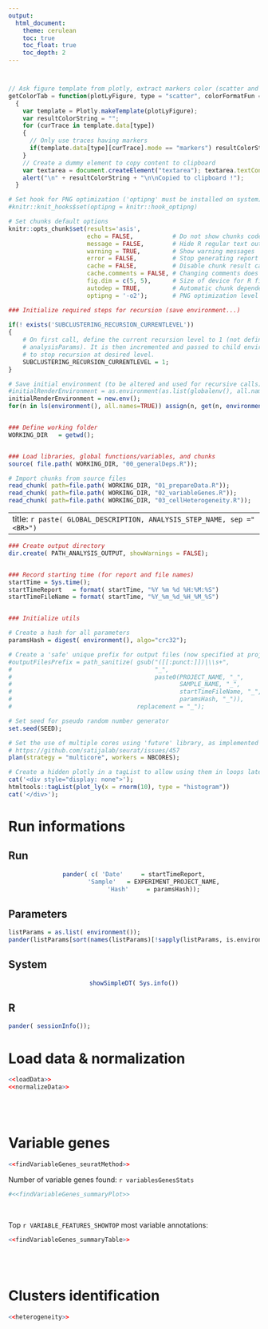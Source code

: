 ```yaml
---
output:
  html_document:
    theme: cerulean
    toc: true
    toc_float: true
    toc_depth: 2
---
```





<!-- Javascript for zooming on figures (adapted from: https://stackoverflow.com/questions/40401680) -->

<!-- Jquery import conflicts with DT::datatable so needs to be commented here -->
<!-- <script src="https://ajax.googleapis.com/ajax/libs/jquery/3.1.1/jquery.min.js"></script> -->

<style>

.zoomDiv {
  display: none;
  position: fixed;
  top: 50%;
  left: 50%;
  z-index: 50;
  transform: translate(-50%, -50%);
  background-color: #FFFFFF;
  box-shadow: 0px 0px 50px #888888;
  width: fit-content;
  max-width: 90%;
  max-height: 90%;
  overflow: auto;
}

.zoomImg {
  width: 100%;
}

[id^="dimensionality-reduction"] img {
  width: 100%;
}

[id^="categorical-distributions"] img {
  width: 50%;
}

</style>
<!-- Last styles set figure to 100% (default 25%) in specified sections -->



<script type="text/javascript">
  $(document).ready(function() {
    $('body').prepend("<div class=\"zoomDiv\"><img src=\"\" class=\"zoomImg\"></div>");
    // onClick for all img except the zoomed one and link ones (filter)
    // use 'img.zoom' and out.extra='class=\"zoom\"' in chunk to specify manually which chunk images can be zoomed
    $('img:not(.zoomImg)').filter(':not(a *)').click(function() {
      $('.zoomImg').attr('src', $(this).attr('src'));
      $('.zoomDiv').show();
    });
    // onClick function for hiding div
    $('img.zoomImg').click(function() {
      $('.zoomDiv').hide();
    });
  });
</script>




<!-- Load spectrum color picker code -->
```js
```
```css
```

<!-- Prepare a js function extracting traces color from plotly figure -->
```js

// Ask figure template from plotly, extract markers color (scatter and scattergl only), and place them in clipboard
getColorTab = function(plotLyFigure, type = "scatter", colorFormatFun = "hex") 
  { 
    var template = Plotly.makeTemplate(plotLyFigure);
    var resultColorString = "";
    for (curTrace in template.data[type])
    {
      // Only use traces having markers
      if(template.data[type][curTrace].mode == "markers") resultColorString += '"' + template.data[type][curTrace].name + '" = "' + tinycolor(template.data[type][curTrace].marker.color).toString(colorFormatFun) + '"\n';
    }
    // Create a dummy element to copy content to clipboard
    var textarea = document.createElement("textarea"); textarea.textContent = resultColorString; textarea.style.position = "fixed"; document.body.appendChild(textarea); textarea.select(); document.execCommand("copy"); document.body.removeChild(textarea);
    alert("\n" + resultColorString + "\n\nCopied to clipboard !");
  } 
```




```r
# Set hook for PNG optimization ('optipng' must be installed on system)
#knitr::knit_hooks$set(optipng = knitr::hook_optipng)

# Set chunks default options
knitr::opts_chunk$set(results='asis',
                      echo = FALSE,           # Do not show chunks code
                      message = FALSE,        # Hide R regular text output in reports
                      warning = TRUE,         # Show warning messages
                      error = FALSE,          # Stop generating report on errors
                      cache = FALSE,          # Disable chunk result caching
                      cache.comments = FALSE, # Changing comments does not invalidate cache
                      fig.dim = c(5, 5),      # Size of device for R figures
                      autodep = TRUE,         # Automatic chunk dependencies if cache enabled
                      optipng = '-o2');       # PNG optimization level (2=default, 5=slow, 7=very slow)
```




```r

### Initialize required steps for recursion (save environment...)
 
if(! exists('SUBCLUSTERING_RECURSION_CURRENTLEVEL'))
{
    # On first call, define the current recursion level to 1 (not defined in 
    # analysisParams). It is then incremented and passed to child environments 
    # to stop recursion at desired level.
    SUBCLUSTERING_RECURSION_CURRENTLEVEL = 1;
}

# Save initial environment (to be altered and used for recursive calls)
#initialRenderEnvironment = as.environment(as.list(globalenv(), all.names=TRUE))
initialRenderEnvironment = new.env();
for(n in ls(environment(), all.names=TRUE)) assign(n, get(n, environment()), initialRenderEnvironment)


### Define working folder
WORKING_DIR   = getwd();


### Load libraries, global functions/variables, and chunks
source( file.path( WORKING_DIR, "00_generalDeps.R"));

# Import chunks from source files
read_chunk( path=file.path( WORKING_DIR, "01_prepareData.R"));
read_chunk( path=file.path( WORKING_DIR, "02_variableGenes.R"));
read_chunk( path=file.path( WORKING_DIR, "03_cellHeterogeneity.R"));
```




---
title: `r paste( GLOBAL_DESCRIPTION, ANALYSIS_STEP_NAME, sep ="<BR>")`
---




```r

### Create output directory
dir.create( PATH_ANALYSIS_OUTPUT, showWarnings = FALSE);


### Record starting time (for report and file names)
startTime = Sys.time();
startTimeReport   = format( startTime, "%Y %m %d %H:%M:%S")
startTimeFileName = format( startTime, "%Y_%m_%d_%H_%M_%S")


### Initialize utils

# Create a hash for all parameters
paramsHash = digest( environment(), algo="crc32");

# Create a 'safe' unique prefix for output files (now specified at project scale in globalParams.R)
#outputFilesPrefix = path_sanitize( gsub("([[:punct:]])|\\s+",
#                                        "_",
#                                        paste0(PROJECT_NAME, "_",
#                                               SAMPLE_NAME, "_",
#                                               startTimeFileName, "_",
#                                               paramsHash, "_")),
#                                   replacement = "_");

# Set seed for pseudo random number generator
set.seed(SEED);

# Set the use of multiple cores using 'future' library, as implemented in Seurat3 when possible
# https://github.com/satijalab/seurat/issues/457
plan(strategy = "multicore", workers = NBCORES);

# Create a hidden plotly in a tagList to allow using them in loops later
cat('<div style="display: none">');
htmltools::tagList(plot_ly(x = rnorm(10), type = "histogram"))
cat('</div>');
```




# Run informations {.tabset .tabset-fade}

## Run
<center>
```r
pander( c( 'Date'     = startTimeReport,
           'Sample'   = EXPERIMENT_PROJECT_NAME,
           'Hash'     = paramsHash));
```
</center>

## Parameters
```r
listParams = as.list( environment());
pander(listParams[sort(names(listParams)[!sapply(listParams, is.environment)])]); # Show params in alphabetical order
```

## System
<center>
```r
showSimpleDT( Sys.info())
```
</center>

## R
```r
pander( sessionInfo());
```



# Load data & normalization
```r
<<loadData>>
<<normalizeData>>
```
<br /><br />




# Variable genes
```r
<<findVariableGenes_seuratMethod>>
```

Number of variable genes found: `r variablesGenesStats`

```r
#<<findVariableGenes_summaryPlot>>
```
<br />

Top `r VARIABLE_FEATURES_SHOWTOP` most variable annotations:

```r
<<findVariableGenes_summaryTable>>
```
<br /><br />




# Clusters identification {.tabset .tabset-fade}

```r
<<heterogeneity>>
```

<!-- Ending the 'resolution' tabset section -->
# {.toc-ignore}
